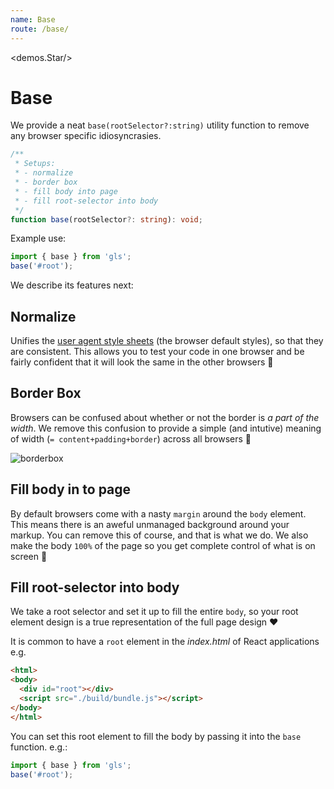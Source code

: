 ```yaml
---
name: Base
route: /base/
---
```



<demos.Star/>

# Base

We provide a neat `base(rootSelector?:string)` utility function to remove any browser specific idiosyncrasies. 

```ts
/**
 * Setups:
 * - normalize
 * - border box
 * - fill body into page
 * - fill root-selector into body
 */
function base(rootSelector?: string): void;
```

Example use: 

```ts
import { base } from 'gls';
base('#root');
```

We describe its features next:

## Normalize 
Unifies the [user agent style sheets][user-agent-stylesheet] (the browser default styles), so that they are consistent. This allows you to test your code in one browser and be fairly confident that it will look the same in the other browsers 💜

## Border Box
Browsers can be confused about whether or not the border is *a part of the width*. We remove this confusion to provide a simple (and intutive) meaning of width (`= content+padding+border`) across all browsers 💚

![borderbox](../images/borderbox.png)

## Fill body in to page

By default browsers come with a nasty `margin` around the `body` element. This means there is an aweful unmanaged background around your markup. You can remove this of course, and that is what we do. We also make the body `100%` of the page so you get complete control of what is on screen 💙

## Fill root-selector into body

We take a root selector and set it up to fill the entire `body`, so your root element design is a true representation of the full page design ❤️

It is common to have a `root` element in the *index.html* of React applications e.g.

```html
<html>
<body>
  <div id="root"></div>
  <script src="./build/bundle.js"></script>
</body>
</html>
```
You can set this root element to fill the body by passing it into the `base` function. e.g.: 

```ts
import { base } from 'gls';
base('#root');
```

[user-agent-stylesheet]: https://html.spec.whatwg.org/multipage/rendering.html#the-css-user-agent-style-sheet-and-presentational-hints